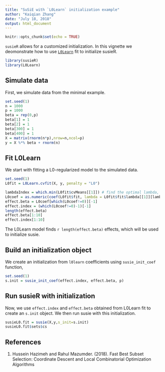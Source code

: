 ```yaml
---
title: "SuSiE with `L0Learn` initialization example"
author: "Kaiqian Zhang"
date: "July 18, 2018"
output: html_document
---
```


```r
knitr::opts_chunk$set(echo = TRUE)
```

`susieR` allows for a customized initialization. In this vignette we deomonstrate how to use [`L0Learn`](https://github.com/hazimehh/L0Learn) fit to initialize susieR.

```r
library(susieR)
library(L0Learn)
```

## Simulate data

First, we simulate data from the minimal example.

```r
set.seed(1)
n = 1000
p = 1000
beta = rep(0,p)
beta[1] = 1
beta[2] = 1
beta[300] = 1
beta[400] = 1
X = matrix(rnorm(n*p),nrow=n,ncol=p)
y = X %*% beta + rnorm(n)
```

## Fit L0Learn 

We start with fitting a L0-regularized model to the simulated data. 

```r
set.seed(1)
L0fit = L0Learn.cvfit(X, y, penalty = "L0")
```

```r
lambdaIndex = which.min(L0fit$cvMeans[[1]]) # find the optimal lambda, which has minimum cv error
L0coef = as.numeric(coef(L0fit$fit, lambda = L0fit$fit$lambda[[1]][lambdaIndex]))
effect.beta = L0coef[which(L0coef!=0)][-1]
effect.index = (which(L0coef!=0)-1)[-1] 
length(effect.beta)
effect.beta[1:10]
effect.index[1:10]
```

The L0Learn model finds `r length(effect.beta)` effects, which will be used to initialize susie.

## Build an initialization object

We create an initialization from `l0learn` coefficients using `susie_init_coef` function,

```r
set.seed(1)
s.init = susie_init_coef(effect.index, effect.beta, p)
```

## Run susieR with initialization

Now, we use `effect.index` and `effect.beta` obtained from L0Learn fit to create an `s.init` object. We then run susie with this initialization.  

```r
susieL0.fit = susie(X,y,s_init=s.init)
susieL0.fit$sets$cs
```

## References

1. Hussein Hazimeh and Rahul Mazumder. (2018). Fast Best Subset Selection: Coordinate Descent and Local Combinatorial Optimization Algorithms
